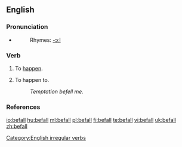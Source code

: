 ==English==

===Pronunciation===
*{{IPA|/'bɪfɔːl//}}
*:Rhymes: [[Rhymes:English:-ɔːl|-ɔːl]]

===Verb===
{{en-verb|befalls|befalling|befell|befallen}}

# {{intransitive}} To [[happen]].
# {{transitive}} To happen to.
#: ''Temptation befell me.''

===References===
{{R:Century 1911}}
{{R:Webster 1913}}

[[Category:English irregular verbs]]

[[io:befall]]
[[hu:befall]]
[[ml:befall]]
[[pl:befall]]
[[fi:befall]]
[[te:befall]]
[[vi:befall]]
[[uk:befall]]
[[zh:befall]]